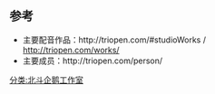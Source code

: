{{Navbox
| name   = 北斗企鹅工作室
| title  = [[北斗企鹅工作室]]
| listclass = hlist
| titlestyle = background-color:#fff100; color:#3e3a39;
| groupstyle = background-color:#fff100; color:#3e3a39;
| group1  = 主要成员
| list1 =  {{Navbox|child
| titlestyle = background-color:#fff100; color:#3e3a39;
| groupstyle = background-color:#fff100; color:#3e3a39;
|group1=女配音演员
|list1=
* [[山新]]
<!--* [[小连杀]]-->
* [[新月冰冰]]
* [[C小调 (配音演员)|C小调]]
* [[金琪]]
* [[四刀辉彰]]
* [[沈念如]]
* [[阎么么]]
* [[幽舞越山]]
* [[叶知秋]]
* [[咩咩]]
* [[少愿愿]]
* [[TK菌]]
* [[月夜桥]]
|group2=男配音演员
|list2=
* [[藤新]]
* [[叮当 (配音演员)|叮当]]
* [[图特哈蒙]]
* [[皇贞季]]
* [[夏侯落枫]]
* [[郭盛 (配音演员)|郭盛]]
* [[李兰陵]]
* [[劉明月]]
<!--* [[林强 (配音演员)|林强]]-->
* [[Slayerboom]]
* [[瞳音]]
* [[邢凯新]]
* [[笑谈]]
}}
| group2  = 主要配音作品
| list2 =  {{Navbox|child
| titlestyle = background-color:#fff100; color:#3e3a39;
| groupstyle = background-color:#fff100; color:#3e3a39;
|group1=动画
|list1=
* [[十万个冷笑话]]
* [[从前有座灵剑山]]
* [[尸兄]]
* [[那年那兔那些事兒]]
* [[罗小黑战记]]
* [[镇魂街]]
* [[一人之下]]
* [[龙心战纪]]
* [[端脑 (漫画)|端脑]]
* [[大力金刚 (动画)|大力金刚]]
* [[有神么]]
* [[灵域]]
* [[灵契]]
* [[生死回放]]
* [[女生宿舍日常]]
* [[凸变英雄]]
* [[魔晶猎人]]
* [[神明之胄]]
* [[哈喽！葡星人]]
* [[超能旺达]]
* [[ElDLIVE宇宙警探|宇宙警探élDLIVE]]
|group2=游戏
|list2=
* [[古剑奇谭 永夜初晗凝碧天|古剑奇谭二]]
* <!--[[仙剑奇侠传五]]
* [[暖暖环游世界]]
* -->[[轩辕剑外传 穹之扉]]
* [[九阳神功 (网络游戏)|九阳神功]]
* [[龙之谷]]
* [[神威启示录]]
* [[乖离性百万亚瑟王]]
* [[三国杀online]]
* [[真·三国无双8]]
|group3=大电影
|list3=
* [[十万个冷笑话 (电影)|十万个冷笑话大电影]]
* [[新·大雄的日本诞生|-{zh-hans:新·大雄的日本诞生;zh-tw:新·大雄的日本誕生;zh-hk:新·大雄之日本誕生}-]]
* [[火影忍者劇場版：慕留人|火影忍者：博人传]]
* [[樱桃小丸子：来自意大利的少年]]
* [[腦筋急轉彎 (電影)|头脑特工队]]
* [[大英雄天團|超能陆战队]]
* [[動物方城市|疯狂动物城]]
* [[超能龙骑侠]]
* [[萤火奇兵]]
* [[酷寶：魔弦傳說|魔弦传说]]
* [[龙心战纪]]
* [[欢乐好声音]]
* [[乐高蝙蝠侠电影|乐高蝙蝠侠]]
* [[為了與你相遇 (電影)|一条狗的使命]]
* [[你的名字。]]
* [[蜡笔小新：梦境世界大突击]]
* [[大雄的南極冰天雪地大冒險|-{zh-hans:大雄的南极冰冰凉大冒险;zh-tw:大雄的南極冰天雪地大冒險;zh-hk:大雄之南極凍冰冰大冒險}-]]
* [[Pokemon the movie XY&Z 波爾凱尼恩與機關人偶 瑪機雅娜|精灵宝可梦：波尔凯尼恩与机巧的玛机雅娜]]
|group4=广播剧
|list4=* [[怒放]]
}}
}}
<noinclude>

==参考==
*主要配音作品：http://triopen.com/#studioWorks / http://triopen.com/works/
*主要成员：http://triopen.com/person/
</noinclude>
<includeonly>[[分类:北斗企鹅工作室]]</includeonly>